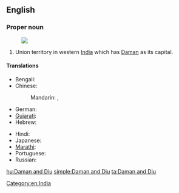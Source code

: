 ==English==
{{wikipedia}}

===Proper noun===
{{en-proper noun}}
[[Image:Daman and Diu in India (disputed hatched).svg|thumb|]]
# Union territory in western [[India]] which has [[Daman]] as its capital.

====Translations====
{{trans-top|Indian state territory}}
* Bengali: {{t-|bn|দমন ও দিউ|sc=Beng}}
* Chinese:
*: Mandarin: {{t|cmn|達曼-第烏|sc=Hani}},  {{t|cmn|达曼-第乌|tr=Dāmàn-Dìwū|sc=Hani}}
* German: {{t-|de|Daman und Diu}}
* [[Gujarati]]: {{t-|gu|દમણ અને દિવ|sc=Gujr}}
* Hebrew: {{t-|he|דאמאן ודיו}}
{{trans-mid}}
* Hindi: {{t+|hi|दमन और दीव|tr=daman aur dīv}}
* Japanese: {{t-|ja|ダマン・ディーウ|tr=Daman-Dīu}}
* [[Marathi]]: {{t-|mr|दमण आणि दीव|sc=Deva}}
* Portuguese: {{t-|pt|Damão e Diu}}
* Russian: {{t-|ru|Даман и Диу|tr=Daman i Diu}}
{{trans-bottom}}

[[Category:en:India]]

[[hu:Daman and Diu]]
[[simple:Daman and Diu]]
[[ta:Daman and Diu]]